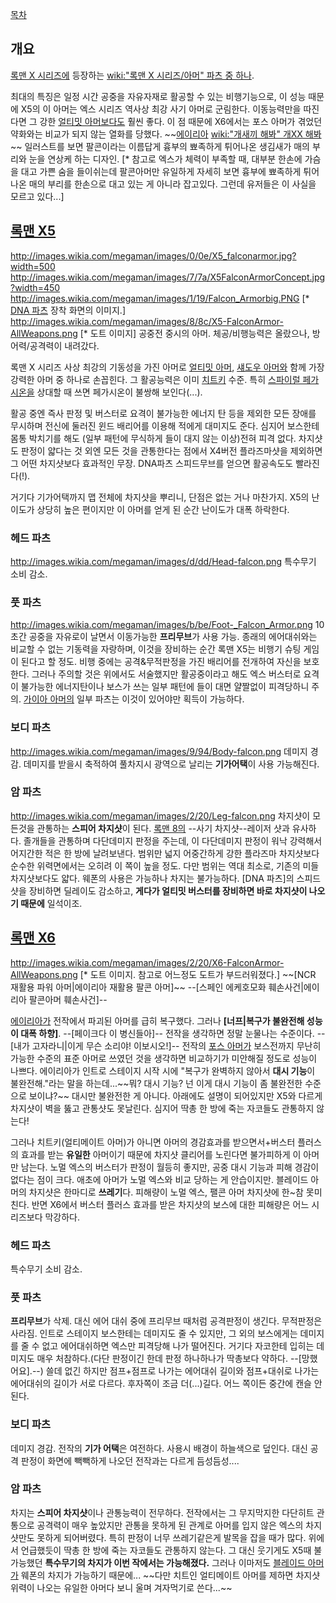 [[목차]]
== 개요 ==
[[록맨 X 시리즈]]에 등장하는 [[wiki:"록맨 X 시리즈/아머" 파츠 중 하나]].

최대의 특징은 일정 시간 공중을 자유자재로 활공할 수 있는 비행기능으로, 이 성능 때문에 X5의 이 아머는 엑스 시리즈 역사상 최강 사기 아머로 군림한다. 이동능력만을 따진다면 그 강한 [[얼티밋 아머]]보다도 훨씬 좋다. 이 점 때문에 X6에서는 포스 아머가 겪었던 약화와는 비교가 되지 않는 열화를 당했다. ~~[[에이리아]] [[wiki:"개새끼 해봐" 개XX 해봐]]~~
일러스트를 보면 팔콘이라는 이름답게 흉부의 뾰족하게 튀어나온 생김새가 매의 부리와 눈을 연상케 하는 디자인.
[* 참고로 엑스가 체력이 부족할 때, 대부분 한손에 가슴을 대고 가쁜 숨을 들이쉬는데 팔콘아머만 유일하게 자세히 보면 흉부에 뾰족하게 튀어나온 매의 부리를 한손으로 대고 있는 게 아니라 잡고있다. 그런데 유저들은 이 사실을 모르고 있다...]
== [[록맨 X5]] ==
http://images.wikia.com/megaman/images/0/0e/X5_falconarmor.jpg?width=500
http://images.wikia.com/megaman/images/7/7a/X5FalconArmorConcept.jpg?width=450
http://images.wikia.com/megaman/images/1/19/Falcon_Armorbig.PNG [* [[DNA 파츠]] 장착 화면의 이미지.]
http://images.wikia.com/megaman/images/8/8c/X5-FalconArmor-AllWeapons.png
[* 도트 이미지]
공중전 중시의 아머. 체공/비행능력은 올랐으나, 방어력/공격력이 내려갔다.

록맨 X 시리즈 사상 최강의 기동성을 가진 아머로 [[얼티밋 아머]], [[섀도우 아머]]와 함께 가장 강력한 아머 중 하나로 손꼽힌다. 그 활공능력은 이미 [[치트]]키 수준. 특히 [[스파이럴 페가시온]]을 상대할 때 쓰면 페가시온이 불쌍해 보인다(...).

활공 중엔 즉사 판정 및 버스터로 요격이 불가능한 에너지 탄 등을 제외한 모든 장애를 무시하며 전신에 둘러진 윈드 배리어를 이용해 적에게 대미지도 준다. 심지어 보스한테 몸통 박치기를 해도 (일부 패턴에 무식하게 들이 대지 않는 이상)전혀 피격 없다. 차지샷도 판정이 얇다는 것 외엔 모든 것을 관통한다는 점에서 X4버전 플라즈마샷을 제외하면 그 어떤 차지샷보다 효과적인 무장. DNA파츠 스피드무브를 얻으면 활공속도도 빨라진다(!).

거기다 기가어택까지 맵 전체에 차지샷을 뿌리니, 단점은 없는 거나 마찬가지. X5의 난이도가 상당히 높은 편이지만 이 아머를 얻게 된 순간 난이도가 대폭 하락한다.

=== 헤드 파츠 ===
http://images.wikia.com/megaman/images/d/dd/Head-falcon.png
특수무기 소비 감소.

=== 풋 파츠 ===
http://images.wikia.com/megaman/images/b/be/Foot-_Falcon_Armor.png
10초간 공중을 자유로이 날면서 이동가능한 '''프리무브'''가 사용 가능. 종래의 에어대쉬와는 비교할 수 없는 기동력을 자랑하며, 이것을 장비하는 순간 록맨 X5는 비행기 슈팅 게임이 된다고 할 정도. 비행 중에는 공격&무적판정을 가진 배리어를 전개하여 자신을 보호한다. 그러나 주의할 것은 위에서도 서술했지만 활공중이라고 해도 엑스 버스터로 요격이 불가능한 에너지탄이나 보스가 쓰는 일부 패턴에 들이 대면 얄짤없이 피격당하니 주의. [[가이아 아머]]의 일부 파츠는 이것이 있어야만 획득이 가능하다.

=== 보디 파츠 ===
http://images.wikia.com/megaman/images/9/94/Body-falcon.png
데미지 경감. 데미지를 받을시 축적하여 풀차지시 광역으로 날리는 '''기가어택'''이 사용 가능해진다.

=== 암 파츠 ===
http://images.wikia.com/megaman/images/2/20/Leg-falcon.png
차지샷이 모든것을 관통하는 '''스피어 차지샷'''이 된다. [[록맨 8]]의 --사기 차지샷--레이저 샷과 유사하다. 졸개들을 관통하며 다단데미지 판정을 주는데, 이 다단데미지 판정이 워낙 강력해서 어지간한 적은 한 방에 날려보낸다. 범위만 넓지 어중간하게 강한 플라즈마 차지샷보다 순수한 위력면에서는 오히려 이 쪽이 높을 정도. 다만 범위는 역대 최소로, 기존의 미들차지샷보다도 얇다. 웨폰의 사용은 가능하나 차지는 불가능하다. [DNA 파츠]의 스피드 샷을 장비하면 딜레이도 감소하고, '''게다가 얼티밋 버스터를 장비하면 바로 차지샷이 나오기 때문에''' 일석이조.

== [[록맨 X6]] ==
http://images.wikia.com/megaman/images/2/20/X6-FalconArmor-AllWeapons.png
[* 도트 이미지. 참고로 어느정도 도트가 부드러워졌다.]
~~[NCR 재활용 파워 아머|에이리아 재활용 팔콘 아머]~~
--[스페인 에케호모화 훼손사건|에이리아 팔콘아머 훼손사건]--

[[에이리아]]가 전작에서 파괴된 아머를 급히 복구했다. 그러나 '''[너프|복구가 불완전해 성능이 대폭 하향]'''. --[페이크다 이 병신들아]-- 전작을 생각하면 정말 눈물나는 수준이다. --[내가 고자라니|이게 무슨 소리야! 이보시오!]-- 전작의 [[포스 아머]]가 보스전까지 무난히 가능한 수준의 표준 아머로 쓰였던 것을 생각하면 비교하기가 미안해질 정도로 성능이 나쁘다.
에이리아가 인트로 스테이지 시작 시에 "복구가 완벽하지 않아서 '''대시 기능'''이 불완전해."라는 말을 하는데...~~뭐? 대시 기능? 넌 이게 대시 기능이 좀 불완전한 수준으로 보이냐?~~ 대시만 불완전한 게 아니다. 아래에도 설명이 되어있지만 X5와 다르게 차지샷이 벽을 뚫고 관통샷도 못날린다. 심지어 딱총 한 방에 죽는 자코들도 관통하지 않는다!

그러나 치트키(얼티메이트 아머)가 아니면 아머의 경감효과를 받으면서+버스터 플러스의 효과를 받는 '''유일한''' 아머이기 때문에 차지샷 클리어를 노린다면 불가피하게 이 아머만 남는다. 노멀 엑스의 버스터가 판정이 월등히 좋지만, 공중 대시 기능과 피해 경감이 없다는 점이 크다. 애초에 아머가 노멀 엑스와 비교 당하는 게 안습이지만. 블레이드 아머의 차지샷은 한마디로 '''쓰레기'''다. 피해량이 노멀 엑스, 팰콘 아머 차지샷에 한~참 못미친다. 반면 X6에서 버스터 플러스 효과를 받은 차지샷의 보스에 대한 피해량은 어느 시리즈보다 막강하다.

=== 헤드 파츠 ===
특수무기 소비 감소.

=== 풋 파츠 ===
'''프리무브'''가 삭제. 대신 에어 대쉬 중에 프리무브 때처럼 공격판정이 생긴다. 무적판정은 사라짐. 인트로 스테이지 보스한테는 데미지도 줄 수 있지만, 그 외의 보스에게는 데미지를 줄 수 없고 에어대쉬하면 엑스만 피격당해 나가 떨어진다. 거기다 자코한테 입히는 데미지도 매우 처참하다.(다단 판정이긴 한데 판정 하나하나가 딱총보다 약하다. --[망했어요].--) 쓸데 없긴 하지만 점프+점프로 나가는 에어대쉬 길이와 점프+대쉬로 나가는 에어대쉬의 길이가 서로 다르다. 후자쪽이 조금 더(...)길다. 어느 쪽이든 중간에 캔슬 안 된다.

=== 보디 파츠 ===
데미지 경감. 전작의 '''기가 어택'''은 여전하다. 사용시 배경이 하늘색으로 덮인다. 대신 공격 판정이 화면에 빽빽하게 나오던 전작과는 다르게 듬성듬성....

=== 암 파츠 ===
차지는 '''스피어 차지샷'''이나 관통능력이 전무하다. 전작에서는 그 무지막지한 다단히트 관통으로 공격력이 매우 높았지만 관통을 못하게 된 관계로 아머를 입지 않은 엑스의 차지샷만도 못하게 되어버렸다. 특히 판정이 너무 쓰레기같은게 발목을 잡을 때가 많다. 위에서 언급했듯이 딱총 한 방에 죽는 자코들도 관통하지 않는다.
그 대신 웃기게도 X5때 불가능했던 '''특수무기의 차지가 이번 작에서는 가능해졌다.''' 그러나 이마저도 [[블레이드 아머]]가 웨폰의 차지가 가능하기 때문에... ~~다만 치트인 얼티메이트 아머를 제하면 차지샷 위력이 나오는 유일한 아머다 보니 울며 겨자먹기로 쓴다...~~
